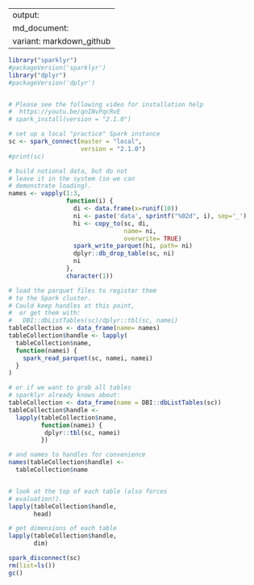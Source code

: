 
---
output:
  md_document:
    variant: markdown_github
---

<!-- README.md is generated from README.Rmd. Please edit that file -->



```r
library("sparklyr")
#packageVersion('sparklyr')
library("dplyr")
#packageVersion('dplyr')


# Please see the following video for installation help
#  https://youtu.be/qnINvPqcRvE
# spark_install(version = "2.1.0")

# set up a local "practice" Spark instance
sc <- spark_connect(master = "local",
                    version = "2.1.0")
#print(sc)
```

```r
# build notional data, but do not
# leave it in the system (so we can
# demonstrate loading).
names <- vapply(1:3,
                function(i) {
                  di <- data.frame(x=runif(10))
                  ni <- paste('data', sprintf("%02d", i), sep='_')
                  hi <- copy_to(sc, di, 
                                name= ni,
                                overwrite= TRUE)
                  spark_write_parquet(hi, path= ni)
                  dplyr::db_drop_table(sc, ni)
                  ni
                },
                character(1))
```


```r
# load the parquet files to register them
# to the Spark cluster.
# Could keep handles at this point, 
#  or get them with:
#   DBI::dbListTables(sc)/dplyr::tbl(sc, namei)
tableCollection <- data_frame(name= names)
tableCollection$handle <- lapply(
  tableCollection$name,
  function(namei) {
    spark_read_parquet(sc, namei, namei)
  }
)
```

```r
# or if we want to grab all tables
# sparklyr already knows about:
tableCollection <- data_frame(name = DBI::dbListTables(sc))
tableCollection$handle <-
  lapply(tableCollection$name,
         function(namei) {
          dplyr::tbl(sc, namei)
         })
```

```r
# and names to handles for convenience
names(tableCollection$handle) <-
  tableCollection$name


# look at the top of each table (also forces
# evaluation!).
lapply(tableCollection$handle, 
       head)

# get dimensions of each table
lapply(tableCollection$handle, 
       dim)
```

```r
spark_disconnect(sc)
rm(list=ls())
gc()
```